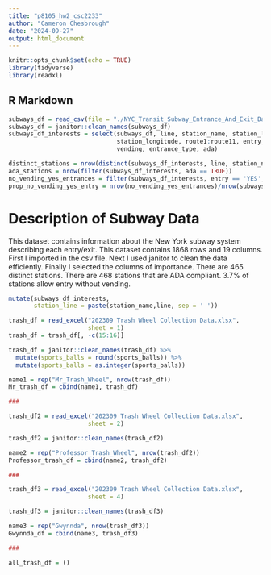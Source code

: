 ```yaml
---
title: "p8105_hw2_csc2233"
author: "Cameron Chesbrough"
date: "2024-09-27"
output: html_document
---
```


```r
knitr::opts_chunk$set(echo = TRUE)
library(tidyverse)
library(readxl)
```

## R Markdown

```r
subways_df = read_csv(file = "./NYC_Transit_Subway_Entrance_And_Exit_Data.csv")
subways_df = janitor::clean_names(subways_df)
subways_df_interests = select(subways_df, line, station_name, station_latitude,
                              station_longitude, route1:route11, entry,
                              vending, entrance_type, ada) 

distinct_stations = nrow(distinct(subways_df_interests, line, station_name, .keep_all = FALSE))
ada_stations = nrow(filter(subways_df_interests, ada == TRUE))
no_vending_yes_entrances = filter(subways_df_interests, entry == 'YES', vending == 'NO')
prop_no_vending_yes_entry = nrow(no_vending_yes_entrances)/nrow(subways_df_interests)

```

# Description of Subway Data

This dataset contains information about the New York subway system describing each entry/exit. This dataset contains 1868 rows and 19 columns. First I imported in the csv file. Next I used janitor to clean the data efficiently. Finally I selected the columns of importance. There are 465 distinct stations. There are 468 stations that are ADA compliant. 3.7% of stations allow entry without vending.

```r
mutate(subways_df_interests,
       station_line = paste(station_name,line, sep = ' '))


```


```r
trash_df = read_excel("202309 Trash Wheel Collection Data.xlsx",
                      sheet = 1)
trash_df = trash_df[, -c(15:16)]

trash_df = janitor::clean_names(trash_df) %>%
  mutate(sports_balls = round(sports_balls)) %>%
  mutate(sports_balls = as.integer(sports_balls))

name1 = rep("Mr_Trash_Wheel", nrow(trash_df))
Mr_trash_df = cbind(name1, trash_df)

###

trash_df2 = read_excel("202309 Trash Wheel Collection Data.xlsx",
                      sheet = 2)

trash_df2 = janitor::clean_names(trash_df2)

name2 = rep("Professor_Trash_Wheel", nrow(trash_df2))
Professor_trash_df = cbind(name2, trash_df2)

###

trash_df3 = read_excel("202309 Trash Wheel Collection Data.xlsx",
                      sheet = 4)

trash_df3 = janitor::clean_names(trash_df3)

name3 = rep("Gwynnda", nrow(trash_df3))
Gwynnda_df = cbind(name3, trash_df3)

###

all_trash_df = ()

```
